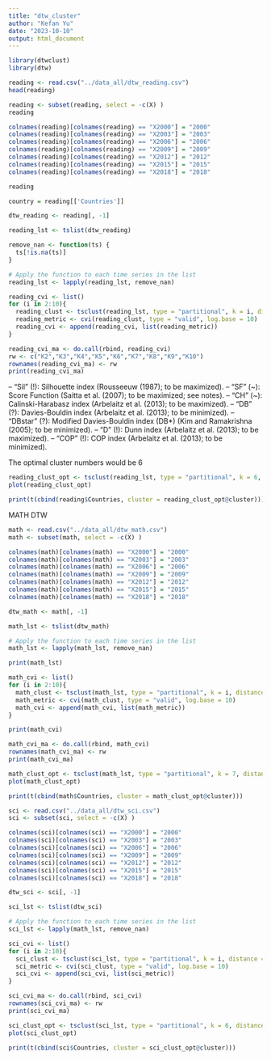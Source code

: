 ```yaml
---
title: "dtw_cluster"
author: "Kefan Yu"
date: "2023-10-10"
output: html_document
---
```


```r
library(dtwclust)
library(dtw)
```

```r
reading <- read.csv("../data_all/dtw_reading.csv")
head(reading)
```


```r
reading <- subset(reading, select = -c(X) )
reading
```

```r
colnames(reading)[colnames(reading) == "X2000"] = "2000"
colnames(reading)[colnames(reading) == "X2003"] = "2003"
colnames(reading)[colnames(reading) == "X2006"] = "2006"
colnames(reading)[colnames(reading) == "X2009"] = "2009"
colnames(reading)[colnames(reading) == "X2012"] = "2012"
colnames(reading)[colnames(reading) == "X2015"] = "2015"
colnames(reading)[colnames(reading) == "X2018"] = "2018"

reading
```
```r
country = reading[['Countries']]
```

```r
dtw_reading <- reading[, -1]
```

```r
reading_lst <- tslist(dtw_reading)
```

```r
remove_nan <- function(ts) {
  ts[!is.na(ts)]
}

# Apply the function to each time series in the list
reading_lst <- lapply(reading_lst, remove_nan)
```

```r
reading_cvi <- list()
for (i in 2:10){
  reading_clust <- tsclust(reading_lst, type = "partitional", k = i, distance = "dtw_basic", centroid = "pam")
  reading_metric <- cvi(reading_clust, type = "valid", log.base = 10)
  reading_cvi <- append(reading_cvi, list(reading_metric))
}
```

```r
reading_cvi_ma <- do.call(rbind, reading_cvi)
rw <- c("K2","K3","K4","K5","K6","K7","K8","K9","K10")
rownames(reading_cvi_ma) <- rw
print(reading_cvi_ma)
```
– "Sil" (!): Silhouette index (Rousseeuw (1987); to be maximized).
– "SF" (~): Score Function (Saitta et al. (2007); to be maximized; see notes).
– "CH" (~): Calinski-Harabasz index (Arbelaitz et al. (2013); to be maximized).
– "DB" (?): Davies-Bouldin index (Arbelaitz et al. (2013); to be minimized).
– "DBstar" (?): Modified Davies-Bouldin index (DB*) (Kim and Ramakrishna (2005); to
be minimized).
– "D" (!): Dunn index (Arbelaitz et al. (2013); to be maximized).
– "COP" (!): COP index (Arbelaitz et al. (2013); to be minimized).

The optimal cluster numbers would be 6

```r
reading_clust_opt <- tsclust(reading_lst, type = "partitional", k = 6, distance = "dtw", centroid = "pam",seed = 725)
plot(reading_clust_opt)
```

```r
print(t(cbind(reading$Countries, cluster = reading_clust_opt@cluster)))
```
MATH DTW

```r
math <- read.csv("../data_all/dtw_math.csv")
math <- subset(math, select = -c(X) )

colnames(math)[colnames(math) == "X2000"] = "2000"
colnames(math)[colnames(math) == "X2003"] = "2003"
colnames(math)[colnames(math) == "X2006"] = "2006"
colnames(math)[colnames(math) == "X2009"] = "2009"
colnames(math)[colnames(math) == "X2012"] = "2012"
colnames(math)[colnames(math) == "X2015"] = "2015"
colnames(math)[colnames(math) == "X2018"] = "2018"

dtw_math <- math[, -1]

```

```r
math_lst <- tslist(dtw_math)

# Apply the function to each time series in the list
math_lst <- lapply(math_lst, remove_nan)

print(math_lst)
```
```r
math_cvi <- list()
for (i in 2:10){
  math_clust <- tsclust(math_lst, type = "partitional", k = i, distance = "dtw", centroid = "pam")
  math_metric <- cvi(math_clust, type = "valid", log.base = 10)
  math_cvi <- append(math_cvi, list(math_metric))
}

print(math_cvi)
```

```r
math_cvi_ma <- do.call(rbind, math_cvi)
rownames(math_cvi_ma) <- rw
print(math_cvi_ma)
```

```r
math_clust_opt <- tsclust(math_lst, type = "partitional", k = 7, distance = "dtw", centroid = "pam",seed = 725)
plot(math_clust_opt)
```

```r
print(t(cbind(math$Countries, cluster = math_clust_opt@cluster)))
```

```r
sci <- read.csv("../data_all/dtw_sci.csv")
sci <- subset(sci, select = -c(X) )

colnames(sci)[colnames(sci) == "X2000"] = "2000"
colnames(sci)[colnames(sci) == "X2003"] = "2003"
colnames(sci)[colnames(sci) == "X2006"] = "2006"
colnames(sci)[colnames(sci) == "X2009"] = "2009"
colnames(sci)[colnames(sci) == "X2012"] = "2012"
colnames(sci)[colnames(sci) == "X2015"] = "2015"
colnames(sci)[colnames(sci) == "X2018"] = "2018"

dtw_sci <- sci[, -1]
```

```r
sci_lst <- tslist(dtw_sci)

# Apply the function to each time series in the list
sci_lst <- lapply(math_lst, remove_nan)

```

```r
sci_cvi <- list()
for (i in 2:10){
  sci_clust <- tsclust(sci_lst, type = "partitional", k = i, distance = "dtw", centroid = "pam")
  sci_metric <- cvi(sci_clust, type = "valid", log.base = 10)
  sci_cvi <- append(sci_cvi, list(sci_metric))
}

sci_cvi_ma <- do.call(rbind, sci_cvi)
rownames(sci_cvi_ma) <- rw
print(sci_cvi_ma)
```

```r
sci_clust_opt <- tsclust(sci_lst, type = "partitional", k = 6, distance = "dtw", centroid = "pam",seed = 725)
plot(sci_clust_opt)
```

```r
print(t(cbind(sci$Countries, cluster = sci_clust_opt@cluster)))
```